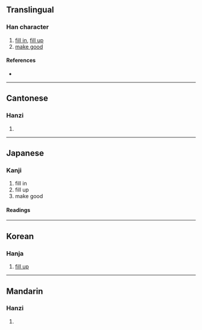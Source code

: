 {{also|填}}
{{character info/new}}
==Translingual==

===Han character===
{{Han char|rn=32|rad=土|as=10|sn=13|four=|canj=GPBC|ids=⿰土眞}}

# [[fill in]], [[fill up]]
# [[make good]]

====References====
* {{Han ref|kx=0236.150|dkj=05355|dj=0474.070|hdz=10473.111|uh=5861|ud=22625}}

----

==Cantonese==

===Hanzi===
{{yue-hanzi|jyut=[[tin4]]|y=tin4}}

# {{defn|lang=yue|sort=土10}}

----

==Japanese==

===Kanji===
{{ja-kanji|grade=|rs=土10}}

# fill in
# fill up
# make good

====Readings====
{{ja-readings
|on=てん, ちん
|kun=ふさ-ぐ, うず-める
}}

----

==Korean==

===Hanja===
{{ko-hanja|hangeul=[[전]], [[진]]|rv=jeon, jin|mr=chŏn, chin}}

# [[fill up]]

----

==Mandarin==

===Hanzi===
{{cmn-hanzi|pin=[[tián]] ([[tian2]])|wg=t'ien<sup>2</sup>}}

# {{defn|lang=cmn|sort=土10}}